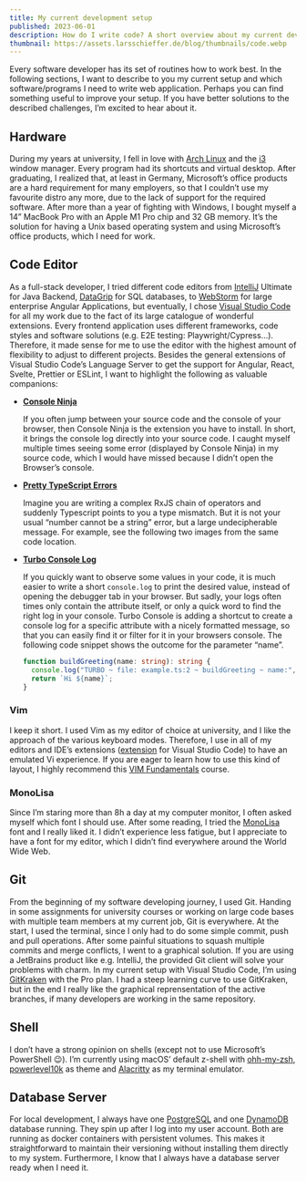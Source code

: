 ```yaml
---
title: My current development setup
published: 2023-06-01
description: How do I write code? A short overview about my current development setup.
thumbnail: https://assets.larsschieffer.de/blog/thumbnails/code.webp
---
```


Every software developer has its set of routines how to work best. In the following sections, I want to describe to you my current setup and which software/programs I need to write web application. Perhaps you can find something useful to improve your setup. If you have better solutions to the described challenges, I’m excited to hear about it.

## Hardware

During my years at university, I fell in love with [Arch Linux](https://archlinux.org/) and the [i3](https://i3wm.org/) window manager. Every program had its shortcuts and virtual desktop. After graduating, I realized that, at least in Germany, Microsoft’s office products are a hard requirement for many employers, so that I couldn’t use my favourite distro any more, due to the lack of support for the required software. After more than a year of fighting with Windows, I bought myself a 14” MacBook Pro with an Apple M1 Pro chip and 32 GB memory. It’s the solution for having a Unix based operating system and using Microsoft’s office products, which I need for work.

## Code Editor

As a full-stack developer, I tried different code editors from [IntelliJ](https://www.jetbrains.com/idea/) Ultimate for Java Backend, [DataGrip](https://www.jetbrains.com/datagrip/) for SQL databases, to [WebStorm](https://www.jetbrains.com/webstorm/) for large enterprise Angular Applications, but eventually, I chose [Visual Studio Code](https://code.visualstudio.com/) for all my work due to the fact of its large catalogue of wonderful extensions. Every frontend application uses different frameworks, code styles and software solutions (e.g. E2E testing: Playwright/Cypress…). Therefore, it made sense for me to use the editor with the highest amount of flexibility to adjust to different projects. Besides the general extensions of Visual Studio Code’s Language Server to get the support for Angular, React, Svelte, Prettier or ESLint, I want to highlight the following as valuable companions:

- **[Console Ninja](https://github.com/wallabyjs/console-ninja)**

  If you often jump between your source code and the console of your browser, then Console Ninja is the extension you have to install. In short, it brings the console log directly into your source code. I caught myself multiple times seeing some error (displayed by Console Ninja) in my source code, which I would have missed because I didn’t open the Browser’s console.

  <ImageFrame>
    <BlogImage
      src="https://assets.larsschieffer.de/blog/development-setup/console-ninja.webp"
      alt="Console Ninja"
    />
  </ImageFrame>

- **[Pretty TypeScript Errors](https://github.com/yoavbls/pretty-ts-errors)**

  Imagine you are writing a complex RxJS chain of operators and suddenly Typescript points to you a type mismatch. But it is not your usual “number cannot be a string” error, but a large undecipherable message. For example, see the following two images from the same code location.

  <ImageFrame>
    <BlogImage
      src="https://assets.larsschieffer.de/blog/development-setup/pretty-typescript-disabled.webp"
      alt="Pretty TypeScript is disabled"
    />
    <BlogImage
      src="https://assets.larsschieffer.de/blog/development-setup/pretty-typescript-enabled.webp"
      alt="Pretty TypeScript is enabled"
    />
  </ImageFrame>

- **[Turbo Console Log](https://github.com/Chakroun-Anas/turbo-console-log)**

  If you quickly want to observe some values in your code, it is much easier to write a short `console.log` to print the desired value, instead of opening the debugger tab in your browser. But sadly, your logs often times only contain the attribute itself, or only a quick word to find the right log in your console. Turbo Console is adding a shortcut to create a console log for a specific attribute with a nicely formatted message, so that you can easily find it or filter for it in your browsers console. The following code snippet shows the outcome for the parameter “name”.

  ```ts
  function buildGreeting(name: string): string {
    console.log("TURBO ~ file: example.ts:2 ~ buildGreeting ~ name:", name);
    return `Hi ${name}`;
  }
  ```

### Vim

I keep it short. I used Vim as my editor of choice at university, and I like the approach of the various keyboard modes. Therefore, I use in all of my editors and IDE’s extensions ([extension](https://github.com/VSCodeVim/Vim) for Visual Studio Code) to have an emulated Vi experience. If you are eager to learn how to use this kind of layout, I highly recommend this [VIM Fundamentals](https://frontendmasters.com/courses/vim-fundamentals/) course.

### MonoLisa

Since I’m staring more than 8h a day at my computer monitor, I often asked myself which font I should use. After some reading, I tried the [MonoLisa](https://www.monolisa.dev/) font and I really liked it. I didn’t experience less fatigue, but I appreciate to have a font for my editor, which I didn’t find everywhere around the World Wide Web.

## Git

From the beginning of my software developing journey, I used Git. Handing in some assignments for university courses or working on large code bases with multiple team members at my current job, Git is everywhere. At the start, I used the terminal, since I only had to do some simple commit, push and pull operations. After some painful situations to squash multiple commits and merge conflicts, I went to a graphical solution. If you are using a JetBrains product like e.g. IntelliJ, the provided Git client will solve your problems with charm. In my current setup with Visual Studio Code, I’m using [GitKraken](https://www.gitkraken.com/) with the Pro plan. I had a steep learning curve to use GitKraken, but in the end I really like the graphical reprensentation of the active branches, if many developers are working in the same repository.

## Shell

I don’t have a strong opinion on shells (except not to use Microsoft’s PowerShell 😉). I’m currently using macOS’ default z-shell with [ohh-my-zsh](https://github.com/ohmyzsh/ohmyzsh), [powerlevel10k](https://github.com/romkatv/powerlevel10k) as theme and [Alacritty](https://github.com/alacritty/alacritty) as my terminal emulator.

## Database Server

For local development, I always have one [PostgreSQL](https://hub.docker.com/_/postgres/) and one [DynamoDB](https://docs.aws.amazon.com/amazondynamodb/latest/developerguide/DynamoDBLocal.DownloadingAndRunning.html) database running. They spin up after I log into my user account. Both are running as docker containers with persistent volumes. This makes it straightforward to maintain their versioning without installing them directly to my system. Furthermore, I know that I always have a database server ready when I need it.
